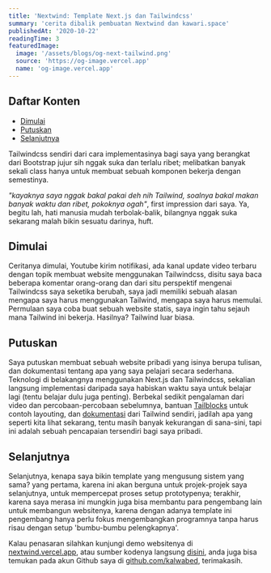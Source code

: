 ```yaml
---
title: 'Nextwind: Template Next.js dan Tailwindcss'
summary: 'cerita dibalik pembuatan Nextwind dan kawari.space'
publishedAt: '2020-10-22'
readingTime: 3
featuredImage:
  image: '/assets/blogs/og-next-tailwind.png'
  source: 'https://og-image.vercel.app'
  name: 'og-image.vercel.app'
---
```


## Daftar Konten

- [Dimulai](#dimulai)
- [Putuskan](#putuskan)
- [Selanjutnya](#selanjutnya)

Tailwindcss sendiri dari cara implementasinya bagi saya yang berangkat dari Bootstrap jujur sih nggak suka dan terlalu ribet; melibatkan banyak sekali class hanya untuk membuat sebuah komponen bekerja dengan semestinya.

_"kayaknya saya nggak bakal pakai deh nih Tailwind, soalnya bakal makan banyak waktu dan ribet, pokoknya ogah"_, first impression dari saya. Ya, begitu lah, hati manusia mudah terbolak-balik, bilangnya nggak suka sekarang malah bikin sesuatu darinya, huft.

## Dimulai

Ceritanya dimulai, Youtube kirim notifikasi, ada kanal update video terbaru dengan topik membuat website menggunakan Tailwindcss, disitu saya baca beberapa komentar orang-orang dan dari situ perspektif mengenai Tailwindcss saya seketika berubah, saya jadi memiliki sebuah alasan mengapa saya harus menggunakan Tailwind, mengapa saya harus memulai. Permulaan saya coba buat sebuah website statis, saya ingin tahu sejauh mana Tailwind ini bekerja. Hasilnya? Tailwind luar biasa.

## Putuskan

Saya putuskan membuat sebuah website pribadi yang isinya berupa tulisan, dan dokumentasi tentang apa yang saya pelajari secara sederhana. Teknologi di belakangnya menggunakan Next.js dan Tailwindcss, sekalian langsung implementasi daripada saya habiskan waktu saya untuk belajar lagi (tentu belajar dulu juga penting). Berbekal sedikit pengalaman dari video dan percobaan-percobaan sebelumnya, bantuan [Tailblocks](https://mertjf.github.io/tailblocks/) untuk contoh layouting, dan [dokumentasi](https://tailwindcss.com/docs/installation) dari Tailwind sendiri, jadilah apa yang seperti kita lihat sekarang, tentu masih banyak kekurangan di sana-sini, tapi ini adalah sebuah pencapaian tersendiri bagi saya pribadi.

## Selanjutnya

Selanjutnya, kenapa saya bikin template yang mengusung sistem yang sama? yang pertama, karena ini akan berguna untuk projek-projek saya selanjutnya, untuk mempercepat proses setup prototypenya; terakhir, karena saya merasa ini mungkin juga bisa membantu para pengembang lain untuk membangun websitenya, karena dengan adanya template ini pengembang hanya perlu fokus mengembangkan programnya tanpa harus risau dengan setup 'bumbu-bumbu pelengkapnya'.

Kalau penasaran silahkan kunjungi demo websitenya di [nextwind.vercel.app](https://nextwind.vercel.app), atau sumber kodenya langsung [disini](https://github.com/kalwabed/nextwind), anda juga bisa temukan pada akun Github saya di [github.com/kalwabed](https://github.com/kalwabed), terimakasih.
